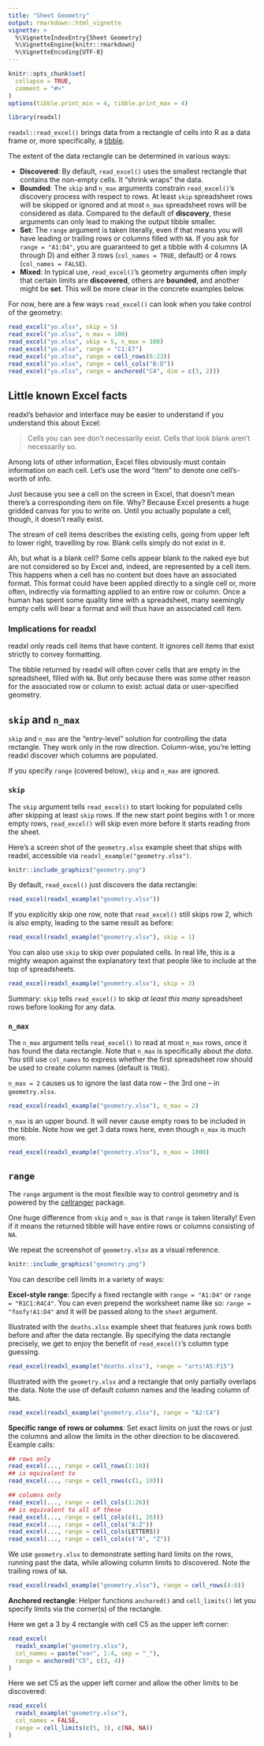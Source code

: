 ```yaml
---
title: "Sheet Geometry"
output: rmarkdown::html_vignette
vignette: >
  %\VignetteIndexEntry{Sheet Geometry}
  %\VignetteEngine{knitr::rmarkdown}
  %\VignetteEncoding{UTF-8}
---
```


```r
knitr::opts_chunk$set(
  collapse = TRUE,
  comment = "#>"
)
options(tibble.print_min = 4, tibble.print_max = 4)
```

```r
library(readxl)
```

`readxl::read_excel()` brings data from a rectangle of cells into R as a data frame or, more specifically, a [tibble](http://tibble.tidyverse.org/reference/tibble.html).

The extent of the data rectangle can be determined in various ways:

  * **Discovered**: By default, `read_excel()` uses the smallest rectangle that contains the non-empty cells. It "shrink wraps" the data.
  * **Bounded**: The `skip` and `n_max` arguments constrain `read_excel()`'s discovery process with respect to rows. At least `skip` spreadsheet rows will be skipped or ignored and at most `n_max` spreadsheet rows will be considered as data. Compared to the default of **discovery**, these arguments can only lead to making the output tibble smaller.
  * **Set**: The `range` argument is taken literally, even if that means you will have leading or trailing rows or columns filled with `NA`. If you ask for `range = "A1:D4"`, you are guaranteed to get a tibble with 4 columns (A through D) and either 3 rows (`col_names = TRUE`, default) or 4 rows (`col_names = FALSE`).
  * **Mixed**: In typical use, `read_excel()`'s geometry arguments often imply that certain limits are **discovered**, others are **bounded**, and another might be **set**. This will be more clear in the concrete examples below.

For now, here are a few ways `read_excel()` can look when you take control of the geometry:

```r
read_excel("yo.xlsx", skip = 5)
read_excel("yo.xlsx", n_max = 100)
read_excel("yo.xlsx", skip = 5, n_max = 100)
read_excel("yo.xlsx", range = "C1:E7")
read_excel("yo.xlsx", range = cell_rows(6:23))
read_excel("yo.xlsx", range = cell_cols("B:D"))
read_excel("yo.xlsx", range = anchored("C4", dim = c(3, 2)))
```

## Little known Excel facts

readxl's behavior and interface may be easier to understand if you understand this about Excel:

> Cells you can see don't necessarily exist. Cells that look blank aren't necessarily so.

Among lots of other information, Excel files obviously must contain information on each cell. Let's use the word "item" to denote one cell's-worth of info.

Just because you see a cell on the screen in Excel, that doesn't mean there's a corresponding item on file. Why? Because Excel presents a huge gridded canvas for you to write on. Until you actually populate a cell, though, it doesn't really exist.

The stream of cell items describes the existing cells, going from upper left to lower right, travelling by row. Blank cells simply do not exist in it.

Ah, but what is a blank cell? Some cells appear blank to the naked eye but are not considered so by Excel and, indeed, are represented by a cell item. This happens when a cell has no content but does have an associated format. This format could have been applied directly to a single cell or, more often, indirectly via formatting applied to an entire row or column. Once a human has spent some quality time with a spreadsheet, many seemingly empty cells will bear a format and will thus have an associated cell item.

### Implications for readxl

readxl only reads cell items that have content. It ignores cell items that exist strictly to convey formatting.

The tibble returned by readxl will often cover cells that are empty in the spreadsheet, filled with `NA`. But only because there was some other reason for the associated row or column to exist: actual data or user-specified geometry.

## `skip` and `n_max`

`skip` and `n_max` are the "entry-level" solution for controlling the data rectangle. They work only in the row direction. Column-wise, you're letting readxl discover which columns are populated.

If you specify `range` (covered below), `skip` and `n_max` are ignored.

### `skip`

The `skip` argument tells `read_excel()` to start looking for populated cells after skipping at least `skip` rows. If the new start point begins with 1 or more empty rows, `read_excel()` will skip even more before it starts reading from the sheet.

Here's a screen shot of the `geometry.xlsx` example sheet that ships with readxl, accessible via `readxl_example("geometry.xlsx")`.

```r
knitr::include_graphics("geometry.png")
```

By default, `read_excel()` just discovers the data rectangle:

```r
read_excel(readxl_example("geometry.xlsx"))
```

If you explicitly skip one row, note that `read_excel()` still skips row 2, which is also empty, leading to the same result as before:

```r
read_excel(readxl_example("geometry.xlsx"), skip = 1)
```

You can also use `skip` to skip over populated cells. In real life, this is a mighty weapon against the explanatory text that people like to include at the top of spreadsheets.

```r
read_excel(readxl_example("geometry.xlsx"), skip = 3)
```

Summary: `skip` tells `read_excel()` to skip *at least this many* spreadsheet rows before looking for any data.

### `n_max`

The `n_max` argument tells `read_excel()` to read at most `n_max` rows, once it has found the data rectangle. Note that `n_max` is specifically about *the data*. You still use `col_names` to express whether the first spreadsheet row should be used to create column names (default is `TRUE`).

`n_max = 2` causes us to ignore the last data row -- the 3rd one -- in `geometry.xlsx`.

```r
read_excel(readxl_example("geometry.xlsx"), n_max = 2)
```

`n_max` is an upper bound. It will never cause empty rows to be included in the tibble. Note how we get 3 data rows here, even though `n_max` is much more.

```r
read_excel(readxl_example("geometry.xlsx"), n_max = 1000)
```

## `range`

The `range` argument is the most flexible way to control geometry and is powered by the [cellranger](https://github.com/rsheets/cellranger#readme) package. 

One huge difference from `skip` and `n_max` is that `range` is taken literally! Even if it means the returned tibble will have entire rows or columns consisting of `NA`.

We repeat the screenshot of `geometry.xlsx` as a visual reference.

```r
knitr::include_graphics("geometry.png")
```

You can describe cell limits in a variety of ways:

**Excel-style range**: Specify a fixed rectangle with `range = "A1:D4"` or `range = "R1C1:R4C4"`. You can even prepend the worksheet name like so: `range = "foofy!A1:D4"` and it will be passed along to the `sheet` argument.

Illustrated with the `deaths.xlsx` example sheet that features junk rows both before and after the data rectangle. By specifying the data rectangle precisely, we get to enjoy the benefit of `read_excel()`'s column type guessing.

```r
read_excel(readxl_example("deaths.xlsx"), range = "arts!A5:F15")
```

Illustrated with the `geometry.xlsx` and a rectangle that only partially overlaps the data. Note the use of default column names and the leading column of `NA`s.

```r
read_excel(readxl_example("geometry.xlsx"), range = "A2:C4")
```

**Specific range of rows or columns**: Set exact limits on just the rows or just the columns and allow the limits in the other direction to be discovered. Example calls:

```r
## rows only
read_excel(..., range = cell_rows(1:10))
## is equivalent to
read_excel(..., range = cell_rows(c(1, 10)))

## columns only
read_excel(..., range = cell_cols(1:26))
## is equivalent to all of these
read_excel(..., range = cell_cols(c(1, 26)))
read_excel(..., range = cell_cols("A:Z"))
read_excel(..., range = cell_cols(LETTERS))
read_excel(..., range = cell_cols(c("A", "Z"))
```

We use `geometry.xlsx` to demonstrate setting hard limits on the rows, running past the data, while allowing column limits to discovered. Note the trailing rows of `NA`.

```r
read_excel(readxl_example("geometry.xlsx"), range = cell_rows(4:8))
```

**Anchored rectangle**: Helper functions `anchored()` and `cell_limits()` let you specify limits via the corner(s) of the rectangle.

Here we get a 3 by 4 rectangle with cell C5 as the upper left corner:

```r
read_excel(
  readxl_example("geometry.xlsx"),
  col_names = paste("var", 1:4, sep = "_"),
  range = anchored("C5", c(3, 4))
)
```

Here we set C5 as the upper left corner and allow the other limits to be discovered:

```r
read_excel(
  readxl_example("geometry.xlsx"),
  col_names = FALSE,
  range = cell_limits(c(5, 3), c(NA, NA))
)
```

